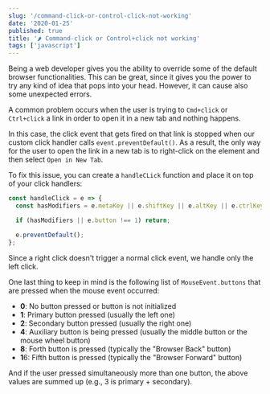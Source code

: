 ```yaml
---
slug: '/command-click-or-control-click-not-working'
date: '2020-01-25'
published: true
title: '🌶 Command-click or Control+click not working'
tags: ['javascript']
---
```


Being a web developer gives you the ability to override some of the default browser functionalities.
This can be great, since it gives you the power to try any kind of idea that pops into your head.
However, it can cause also some unexpected errors.

A common problem occurs when the user is trying to `Cmd+click` or `Ctrl+click` a link in order to open it in a new tab and nothing happens.

In this case, the click event that gets fired on that link is stopped when our custom click handler calls `event.preventDefault()`.
As a result, the only way for the user to open the link in a new tab is to right-click on the element and then select `Open in New Tab`.

To fix this issue, you can create a `handleCLick` function and place it on top of your click handlers:

```js
const handleClick = e => {
  const hasModifiers = e.metaKey || e.shiftKey || e.altKey || e.ctrlKey;

  if (hasModifiers || e.button !== 1) return;

  e.preventDefault();
};
```

Since a right click doesn't trigger a normal click event, we handle only the left click.

One last thing to keep in mind is the following list of `MouseEvent.buttons` that are pressed when the mouse event occurred:

- **0**: No button pressed or button is not initialized
- **1**: Primary button pressed (usually the left one)
- **2**: Secondary button pressed (usually the right one)
- **4**: Auxiliary button is being pressed (usually the middle button or the mouse wheel button)
- **8**: Forth button is pressed (typically the "Browser Back" button)
- **1**6: Fifth button is pressed (typically the "Browser Forward" button)

And if the user pressed simultaneously more than one button, the above values are summed up (e.g., 3 is primary + secondary).

